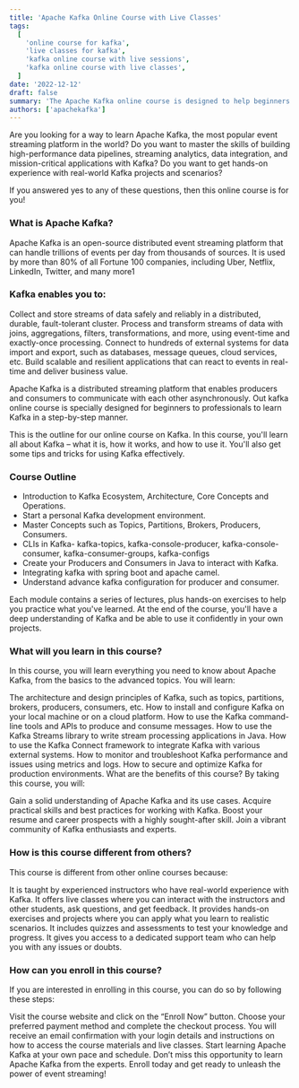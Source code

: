 ```yaml
---
title: 'Apache Kafka Online Course with Live Classes'
tags:
  [
    'online course for kafka',
    'live classes for kafka',
    'kafka online course with live sessions',
    'kafka online course with live classes',
  ]
date: '2022-12-12'
draft: false
summary: 'The Apache Kafka online course is designed to help beginners and professionals learn the basics of this powerful message queueing system.'
authors: ['apachekafka']
---
```


Are you looking for a way to learn Apache Kafka, the most popular event streaming platform in the world? Do you want to master the skills of building high-performance data pipelines, streaming analytics, data integration, and mission-critical applications with Kafka? Do you want to get hands-on experience with real-world Kafka projects and scenarios?

If you answered yes to any of these questions, then this online course is for you!

### What is Apache Kafka?

Apache Kafka is an open-source distributed event streaming platform that can handle trillions of events per day from thousands of sources. It is used by more than 80% of all Fortune 100 companies, including Uber, Netflix, LinkedIn, Twitter, and many more1

### Kafka enables you to:

Collect and store streams of data safely and reliably in a distributed, durable, fault-tolerant cluster.
Process and transform streams of data with joins, aggregations, filters, transformations, and more, using event-time and exactly-once processing.
Connect to hundreds of external systems for data import and export, such as databases, message queues, cloud services, etc.
Build scalable and resilient applications that can react to events in real-time and deliver business value.

Apache Kafka is a distributed streaming platform that enables producers and consumers to
communicate with each other asynchronously. Out kafka online course is specially designed for beginners
to professionals to learn Kafka in a step-by-step manner.

This is the outline for our online course on Kafka.
In this course, you'll learn all about Kafka – what it is, how it works, and how to use it. You'll also get some tips and tricks for using Kafka effectively.

### Course Outline

- Introduction to Kafka Ecosystem, Architecture, Core Concepts and Operations.
- Start a personal Kafka development environment.
- Master Concepts such as Topics, Partitions, Brokers, Producers, Consumers.
- CLIs in Kafka- kafka-topics, kafka-console-producer, kafka-console-consumer, kafka-consumer-groups, kafka-configs
- Create your Producers and Consumers in Java to interact with Kafka.
- Integrating kafka with spring boot and apache camel.
- Understand advance kafka configuration for producer and consumer.

Each module contains a series of lectures, plus hands-on exercises to help you practice
what you've learned. At the end of the course, you'll have a deep understanding of Kafka
and be able to use it confidently in your own projects.

### What will you learn in this course?

In this course, you will learn everything you need to know about Apache Kafka, from the basics to the advanced topics. You will learn:

The architecture and design principles of Kafka, such as topics, partitions, brokers, producers, consumers, etc.
How to install and configure Kafka on your local machine or on a cloud platform.
How to use the Kafka command-line tools and APIs to produce and consume messages.
How to use the Kafka Streams library to write stream processing applications in Java.
How to use the Kafka Connect framework to integrate Kafka with various external systems.
How to monitor and troubleshoot Kafka performance and issues using metrics and logs.
How to secure and optimize Kafka for production environments.
What are the benefits of this course?
By taking this course, you will:

Gain a solid understanding of Apache Kafka and its use cases.
Acquire practical skills and best practices for working with Kafka.
Boost your resume and career prospects with a highly sought-after skill.
Join a vibrant community of Kafka enthusiasts and experts.

### How is this course different from others?

This course is different from other online courses because:

It is taught by experienced instructors who have real-world experience with Kafka.
It offers live classes where you can interact with the instructors and other students, ask questions, and get feedback.
It provides hands-on exercises and projects where you can apply what you learn to realistic scenarios.
It includes quizzes and assessments to test your knowledge and progress.
It gives you access to a dedicated support team who can help you with any issues or doubts.

### How can you enroll in this course?

If you are interested in enrolling in this course, you can do so by following these steps:

Visit the course website and click on the “Enroll Now” button.
Choose your preferred payment method and complete the checkout process.
You will receive an email confirmation with your login details and instructions on how to access the course materials and live classes.
Start learning Apache Kafka at your own pace and schedule.
Don’t miss this opportunity to learn Apache Kafka from the experts. Enroll today and get ready to unleash the power of event streaming!
